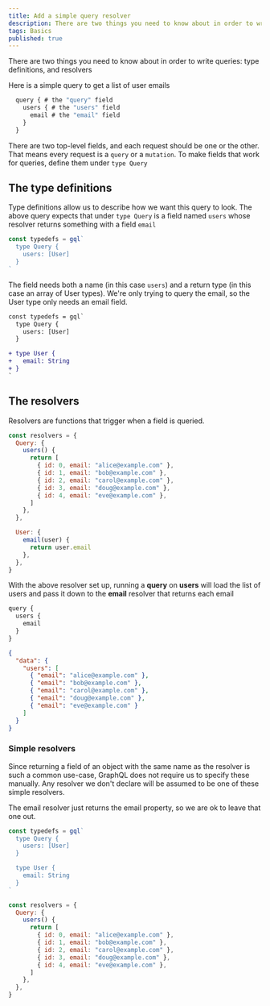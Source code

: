 ```yaml
---
title: Add a simple query resolver
description: There are two things you need to know about in order to write queries
tags: Basics
published: true
---
```


There are two things you need to know about in order to write queries: type definitions, and resolvers

Here is a simple query to get a list of user emails

```js
  query { # the "query" field
    users { # the "users" field
      email # the "email" field
    }
  }
```

There are two top-level fields, and each request should be one or the other. That means every request is a `query` or a `mutation`. To make fields that work for queries, define them under `type Query`

## The type definitions

Type definitions allow us to describe how we want this query to look. The above query expects that under `type Query` is a field named `users` whose resolver returns something with a field `email`

```js
const typedefs = gql`
  type Query {
    users: [User]
  }
`
```

The field needs both a name (in this case `users`) and a return type (in this case an array of User types). We're only trying to query the email, so the User type only needs an email field.

```diff
const typedefs = gql`
  type Query {
    users: [User]
  }

+ type User {
+   email: String
+ }
`
```

## The resolvers

Resolvers are functions that trigger when a field is queried.

```js
const resolvers = {
  Query: {
    users() {
      return [
        { id: 0, email: "alice@example.com" },
        { id: 1, email: "bob@example.com" },
        { id: 2, email: "carol@example.com" },
        { id: 3, email: "doug@example.com" },
        { id: 4, email: "eve@example.com" },
      ]
    },
  },

  User: {
    email(user) {
      return user.email
    },
  },
}
```

With the above resolver set up, running a **query** on **users** will load the list of users and pass it down to the **email** resolver that returns each email

```js
query {
  users {
    email
  }
}
```

```json
{
  "data": {
    "users": [
      { "email": "alice@example.com" },
      { "email": "bob@example.com" },
      { "email": "carol@example.com" },
      { "email": "doug@example.com" },
      { "email": "eve@example.com" }
    ]
  }
}
```

### Simple resolvers

Since returning a field of an object with the same name as the resolver is such a common use-case, GraphQL does not require us to specify these manually. Any resolver we don't declare will be assumed to be one of these simple resolvers.

The email resolver just returns the email property, so we are ok to leave that one out.

```js
const typedefs = gql`
  type Query {
    users: [User]
  }

  type User {
    email: String
  }
`

const resolvers = {
  Query: {
    users() {
      return [
        { id: 0, email: "alice@example.com" },
        { id: 1, email: "bob@example.com" },
        { id: 2, email: "carol@example.com" },
        { id: 3, email: "doug@example.com" },
        { id: 4, email: "eve@example.com" },
      ]
    },
  },
}
```

